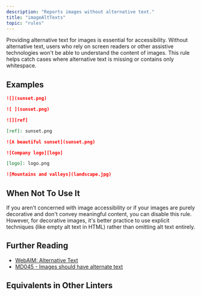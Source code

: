 ```yaml
---
description: "Reports images without alternative text."
title: "imageAltTexts"
topic: "rules"
---
```



<RuleSummary plugin="md" rule="imageAltTexts" />

Providing alternative text for images is essential for accessibility.
Without alternative text, users who rely on screen readers or other assistive technologies won't be able to understand the content of images.
This rule helps catch cases where alternative text is missing or contains only whitespace.

## Examples

<Tabs>
<TabItem label="❌ Incorrect">

```markdown
![](sunset.png)
```

```markdown
![ ](sunset.png)
```

```markdown
![][ref]

[ref]: sunset.png
```

</TabItem>
<TabItem label="✅ Correct">

```markdown
![A beautiful sunset](sunset.png)
```

```markdown
![Company logo][logo]

[logo]: logo.png
```

```markdown
![Mountains and valleys](landscape.jpg)
```

</TabItem>
</Tabs>

## When Not To Use It

If you aren't concerned with image accessibility or if your images are purely decorative and don't convey meaningful content, you can disable this rule. However, for decorative images, it's better practice to use explicit techniques (like empty alt text in HTML) rather than omitting alt text entirely.

## Further Reading

- [WebAIM: Alternative Text](https://webaim.org/techniques/alttext/)
- [MD045 - Images should have alternate text](https://github.com/DavidAnson/markdownlint/blob/main/doc/md045.md)

## Equivalents in Other Linters

<RuleEquivalents pluginId="md" ruleId="imageAltTexts" />
